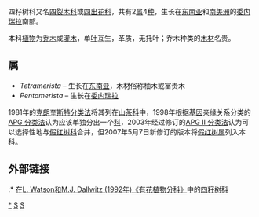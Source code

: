 {{Automatic taxobox
| taxon = Tetrameristaceae
| image = Pelliciera rhizophorae.jpg
| image_caption = ''Pelliciera rhizophorae''
| authority = ([[H.Hallier|H.Hallier]]) [[Hutch.|Hutch.]]
| subdivision_ranks = [[属|属]]
| subdivision = 
参见正文
}}

四籽树科又名[[四裂木科|四裂木科]]或[[四出花科|四出花科]]，共有2[[属|属]]4[[种|种]]，生长在[[东南亚|东南亚]]和[[南美洲|南美洲]]的[[委内瑞拉|委内瑞拉]]南部。

本科[[植物|植物]]为[[乔木|乔木]]或[[灌木|灌木]]，单[[叶|叶]]互生，革质，无托叶；乔木种类的[[木材|木材]]名贵。

== 属 ==

* ''Tetramerista'' – 生长在[[东南亚|东南亚]]，木材俗称柚木或富贵木
* ''Pentamerista'' – 生长在[[委内瑞拉|委内瑞拉]]

1981年的[[克朗奎斯特分类法|克朗奎斯特分类法]]将其列在[[山茶科|山茶科]]中，1998年根据[[基因|基因]]亲缘关系分类的[[APG_分类法|APG 分类法]]认为应该单独分出一个[[科|科]]，2003年经过修订的[[APG_II_分类法|APG II 分类法]]认为可以选择性地与[[假红树科|假红树科]]合并，但2007年5月7日新修订的版本将[[假红树属|假红树属]]列入本科。

== 外部链接 ==
:* 在[https://web.archive.org/web/20070103200438/http://delta-intkey.com/angio/ L. Watson和M.J. Dallwitz (1992年)《有花植物分科》]中的[https://web.archive.org/web/20061014101448/http://delta-intkey.com/angio/www/tetramer.htm 四籽树科]
 
{{Taxonbar|from=Q613113}}

[[Category:四籽树科|*]]
[[Category:植物科名|S]]
[[Category:杜鹃花目|S]]